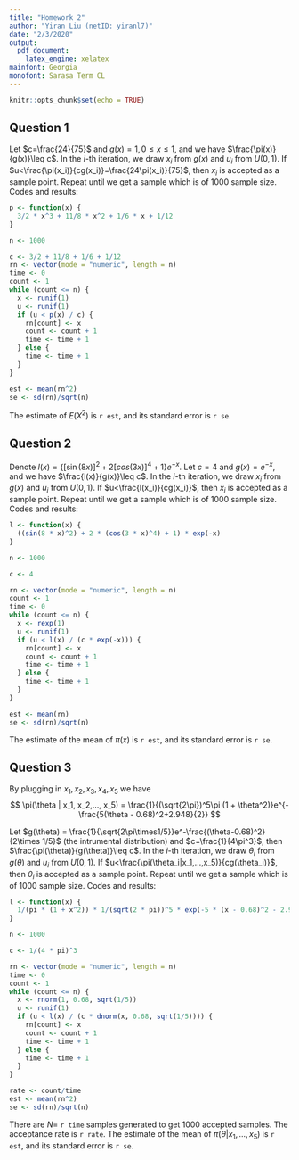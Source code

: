 ```yaml
---
title: "Homework 2"
author: "Yiran Liu (netID: yiranl7)"
date: "2/3/2020"
output:
  pdf_document:
    latex_engine: xelatex
mainfont: Georgia
monofont: Sarasa Term CL
---
```


```r
knitr::opts_chunk$set(echo = TRUE)
```

## Question 1

Let $c=\frac{24}{75}$ and $g(x)=1, 0\leq x \leq 1$, and we have $\frac{\pi(x)}{g(x)}\leq c$. In the $i$-th iteration, we draw $x_i$ from $g(x)$ and $u_i$ from $U(0,1)$. If $u<\frac{\pi(x_i)}{cg(x_i)}=\frac{24\pi(x_i)}{75}$, then $x_i$ is accepted as a sample point. Repeat until we get a sample which is of 1000 sample size. Codes and results:

```r
p <- function(x) {
  3/2 * x^3 + 11/8 * x^2 + 1/6 * x + 1/12
}

n <- 1000

c <- 3/2 + 11/8 + 1/6 + 1/12
rn <- vector(mode = "numeric", length = n)
time <- 0
count <- 1
while (count <= n) {
  x <- runif(1)
  u <- runif(1)
  if (u < p(x) / c) {
    rn[count] <- x
    count <- count + 1
    time <- time + 1
  } else {
    time <- time + 1
  }
}

est <- mean(rn^2)
se <- sd(rn)/sqrt(n)
```

The estimate of $E(X^2)$ is `r est`, and its standard error is `r se`.

## Question 2

Denote $l(x)=\{[\sin(8x)]^2+2[cos(3x)]^4+1\}e^{-x}$. Let $c=4$ and $g(x)=e^{-x}$, and we have $\frac{l(x)}{g(x)}\leq c$. In the $i$-th iteration, we draw $x_i$ from $g(x)$ and $u_i$ from $U(0,1)$. If $u<\frac{l(x_i)}{cg(x_i)}$, then $x_i$ is accepted as a sample point. Repeat until we get a sample which is of 1000 sample size. Codes and results:

```r
l <- function(x) {
  ((sin(8 * x)^2) + 2 * (cos(3 * x)^4) + 1) * exp(-x)  
}

n <- 1000

c <- 4

rn <- vector(mode = "numeric", length = n)
count <- 1
time <- 0
while (count <= n) {
  x <- rexp(1)
  u <- runif(1)
  if (u < l(x) / (c * exp(-x))) {
    rn[count] <- x
    count <- count + 1
    time <- time + 1
  } else {
    time <- time + 1
  }
}

est <- mean(rn)
se <- sd(rn)/sqrt(n)
```

The estimate of the mean of $\pi(x)$ is `r est`, and its standard error is `r se`.

## Question 3

By plugging in $x_1, x_2, x_3, x_4, x_5$ we have
$$
\pi(\theta | x_1, x_2,..., x_5) = \frac{1}{(\sqrt{2\pi})^5\pi (1 + \theta^2)}e^{-\frac{5(\theta - 0.68)^2+2.948}{2}}
$$

Let $g(\theta) = \frac{1}{\sqrt{2\pi\times1/5}}e^-\frac{(\theta-0.68)^2}{2\times 1/5}$ (the intrumental distribution) and $c=\frac{1}{4\pi^3}$, then $\frac{\pi(\theta)}{g(\theta)}\leq c$. In the $i$-th iteration, we draw $\theta_i$ from $g(\theta)$ and $u_i$ from $U(0,1)$. If $u<\frac{\pi(\theta_i|x_1,...,x_5)}{cg(\theta_i)}$, then $\theta_i$ is accepted as a sample point. Repeat until we get a sample which is of 1000 sample size. Codes and results:

```r
l <- function(x) {
  1/(pi * (1 + x^2)) * 1/(sqrt(2 * pi))^5 * exp(-5 * (x - 0.68)^2 - 2.948)
}

n <- 1000

c <- 1/(4 * pi)^3

rn <- vector(mode = "numeric", length = n)
time <- 0
count <- 1
while (count <= n) {
  x <- rnorm(1, 0.68, sqrt(1/5))
  u <- runif(1)
  if (u < l(x) / (c * dnorm(x, 0.68, sqrt(1/5)))) {
    rn[count] <- x
    count <- count + 1 
    time <- time + 1
  } else {
    time <- time + 1
  }
}

rate <- count/time
est <- mean(rn^2)
se <- sd(rn)/sqrt(n)
```

There are $N=$ `r time` samples generated to get 1000 accepted samples. The acceptance rate is `r rate`. The estimate of the mean of $\pi(\theta|x_1,...,x_5)$ is `r est`, and its standard error is `r se`.
